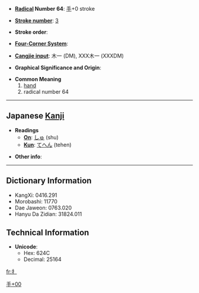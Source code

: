 * '''[[Wiktionary:Chinese radical index| Radical]] Number 64''': [[Wiktionary:Chinese radical index 手|手]]+0 stroke

* '''[[Wiktionary:Chinese total strokes index|Stroke number]]''': [[Wiktionary:Chinese total strokes index 3|3]]

* '''Stroke order''': 

* '''[[Wiktionary:Chinese four corner index|Four-Corner System]]''': 

* '''[[Wiktionary:Chinese Cangjie index|Cangjie input]]''': 木一 (DM), XXX木一 (XXXDM)

* '''Graphical Significance and Origin''': 

* '''Common Meaning'''
*#[[hand]]
*# radical number 64

----

== Japanese [[Kanji]] ==

* '''Readings'''
** '''[[On]]''': [[しゅ]] (shu)
** '''[[Kun]]''': [[てへん]] (tehen)

* '''Other info''':  

----

== Dictionary Information ==

* KangXi: 0416.291
* Morobashi: 11770
* Dae Jaweon: 0763.020
* Hanyu Da Zidian: 31824.011

== Technical Information ==

* '''Unicode''':
** Hex: 624C
** Decimal: 25164

[[Category:Japanese-only CJKV Characters|手+00]]

[[fr:扌]]